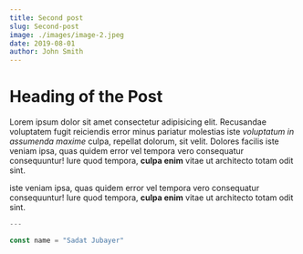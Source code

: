 ```yaml
---
title: Second post
slug: Second-post
image: ./images/image-2.jpeg
date: 2019-08-01
author: John Smith
---
```



# Heading of the Post

Lorem ipsum dolor sit amet consectetur adipisicing elit. Recusandae voluptatem fugit reiciendis error minus pariatur molestias iste _voluptatum in assumenda maxime_ culpa, repellat dolorum, sit velit. Dolores facilis iste veniam ipsa, quas quidem error vel tempora vero consequatur consequuntur! Iure quod tempora, **culpa enim** vitae ut architecto totam odit sint.

<Counter />

iste veniam ipsa, quas quidem error vel tempora vero consequatur consequuntur! Iure quod tempora, **culpa enim** vitae ut architecto totam odit sint.

```javascript
---

const name = "Sadat Jubayer"
```
